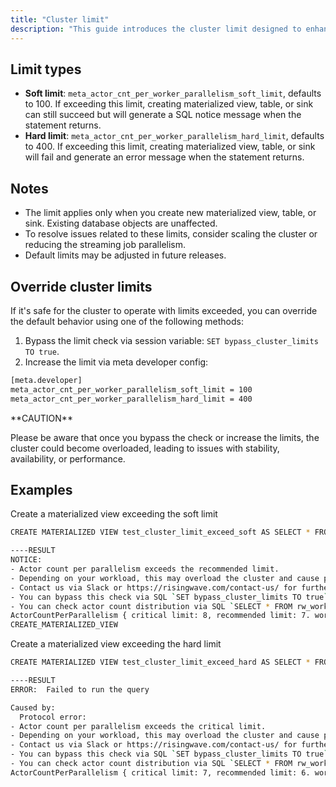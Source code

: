 ```yaml
---
title: "Cluster limit"
description: "This guide introduces the cluster limit designed to enhance user experience when cluster resources are limited. It sets a limit on the number of actors per parallelism (i.e., CPU core). Exceeding this limit when you create materialized view, table, or sink will trigger a warning message."
---
```


## Limit types

* **Soft limit**: `meta_actor_cnt_per_worker_parallelism_soft_limit`, defaults to 100.
If exceeding this limit, creating materialized view, table, or sink can still succeed but will generate a SQL notice message when the statement returns.
* **Hard limit**: `meta_actor_cnt_per_worker_parallelism_hard_limit`, defaults to 400.
If exceeding this limit, creating materialized view, table, or sink will fail and generate an error message when the statement returns.

## Notes

* The limit applies only when you create new materialized view, table, or sink. Existing database objects are unaffected.
* To resolve issues related to these limits, consider scaling the cluster or reducing the streaming job parallelism.
* Default limits may be adjusted in future releases.

## Override cluster limits

If it's safe for the cluster to operate with limits exceeded, you can override the default behavior using one of the following methods:

1. Bypass the limit check via session variable: `SET bypass_cluster_limits TO true`.
2. Increase the limit via meta developer config:

```bash
[meta.developer]
meta_actor_cnt_per_worker_parallelism_soft_limit = 100
meta_actor_cnt_per_worker_parallelism_hard_limit = 400
```

<Warning>
**CAUTION**

Please be aware that once you bypass the check or increase the limits, the cluster could become overloaded, leading to issues with stability, availability, or performance.
</Warning>

## Examples

Create a materialized view exceeding the soft limit

```bash
CREATE MATERIALIZED VIEW test_cluster_limit_exceed_soft AS SELECT * FROM test;

----RESULT
NOTICE:
- Actor count per parallelism exceeds the recommended limit.
- Depending on your workload, this may overload the cluster and cause performance/stability issues. Scaling the cluster is recommended.
- Contact us via Slack or https://risingwave.com/contact-us/ for further enquiry.
- You can bypass this check via SQL `SET bypass_cluster_limits TO true`.
- You can check actor count distribution via SQL `SELECT * FROM rw_worker_actor_count`.
ActorCountPerParallelism { critical limit: 8, recommended limit: 7. worker_id_to_actor_count: ["1 -> WorkerActorCount { actor_count: 32, parallelism: 4 }"] }
CREATE_MATERIALIZED_VIEW
```

Create a materialized view exceeding the hard limit

```bash
CREATE MATERIALIZED VIEW test_cluster_limit_exceed_hard AS SELECT * FROM test;

----RESULT
ERROR:  Failed to run the query

Caused by:
  Protocol error:
- Actor count per parallelism exceeds the critical limit.
- Depending on your workload, this may overload the cluster and cause performance/stability issues. Please scale the cluster before proceeding!
- Contact us via Slack or https://risingwave.com/contact-us/ for further enquiry.
- You can bypass this check via SQL `SET bypass_cluster_limits TO true`.
- You can check actor count distribution via SQL `SELECT * FROM rw_worker_actor_count`.
ActorCountPerParallelism { critical limit: 7, recommended limit: 6. worker_id_to_actor_count: ["1 -> WorkerActorCount { actor_count: 32, parallelism: 4 }"] }
```
